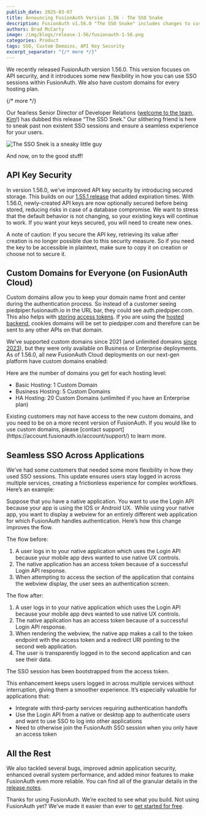 ```yaml
---
publish_date: 2025-03-07
title: Announcing FusionAuth Version 1.56 - The SSO Snake
description: FusionAuth v1.56.0 "The SSO Snake" includes changes to custom domains, API key security and SSO bootstrapping, as well as many bug fixes.
authors: Brad McCarty
image: /img/blogs/release-1-56/fusionauth-1-56.png
categories: Product
tags: SSO, Custom Domains, API Key Security
excerpt_separator: "{/* more */}"
---
```


We recently released FusionAuth version 1.56.0. This version focuses on API security, and it introduces some new flexibility in how you can use SSO sessions within FusionAuth. We also have custom domains for every hosting plan.

{/* more */}

Our fearless Senior Director of Developer Relations ([welcome to the team, Kim](https://www.linkedin.com/posts/fusionauth_this-week-we-are-super-excited-to-welcome-activity-7301000700145131520-FkVA?utm_source=share&utm_medium=member_desktop&rcm=ACoAAAGscwkBMMEEWM3JSitpba873aUwI_0jz6Q)!) has dubbed this release “The SSO Snek.” Our slithering friend is here to sneak past non existent SSO sessions and ensure a seamless experience for your users.

![The SSO Snek is a sneaky little guy](/img/blogs/release-1-56/sso-snake.jpg)

And now, on to the good stuff!

## API Key Security

In version 1.56.0, we’ve improved API key security by introducing secured storage. This builds on our [1.55.1 release](/blog/announcing-fusionauth-1-55) that added expiration times. With 1.56.0, newly-created API keys are now optionally secured before being stored, reducing risks in case of a database compromise. We want to stress that the default behavior is not changing, so your existing keys will continue to work. If you want your keys secured, you will need to create new ones.

A note of caution: If you secure the API key, retrieving its value after creation is no longer possible due to this security measure. So if you need the key to be accessible in plaintext, make sure to copy it on creation or choose not to secure it.

## Custom Domains for Everyone (on FusionAuth Cloud)

Custom domains allow you to keep your domain name front and center during the authentication process. So instead of a customer seeing piedpiper.fusionauth.io in the URL bar, they could see auth.piedpiper.com. This also helps with [storing access tokens](/articles/oauth/oauth-token-storage). If you are using the [hosted backend](/docs/apis/hosted-backend), cookies domains will be set to piedpiper.com and therefore can be sent to any other APIs on that domain.

We’ve supported custom domains since 2021 (and unlimited domains [since 2023](/blog/introducing-unlimited-custom-domains-for-fusionauth-cloud)), but they were only available on Business or Enterprise deployments. As of 1.56.0, all new FusionAuth Cloud deployments on our next-gen platform have custom domains enabled:

Here are the number of domains you get for each hosting level:

- Basic Hosting: 1 Custom Domain
- Business Hosting: 5 Custom Domains
- HA Hosting: 20 Custom Domains (unlimited if you have an Enterprise plan)

<Aside type="note">
Existing customers may not have access to the new custom domains, and you need to be on a more recent version of FusionAuth. If you would like to use custom domains, please [contact support](https://account.fusionauth.io/account/support/) to learn more.
</Aside>

## Seamless SSO Across Applications

We’ve had some customers that needed some more flexibility in how they used SSO sessions. This update ensures users stay logged in across multiple services, creating a frictionless experience for complex workflows. Here’s an example:

Suppose that you have a native application. You want to use the Login API because your app is using the IOS or Android UX.  While using your native app, you want to display a webview for an entirely different web application for which FusionAuth handles authentication. Here’s how this change improves the flow.

The flow before:

1. A user logs in to your native application which uses the Login API because your mobile app devs wanted to use native UX controls.
2. The native application has an access token because of a successful Login API response.
3. When attempting to access the section of the application that contains the webview display, the user sees an authentication screen.

The flow after:

1. A user logs in to your native application which uses the Login API because your mobile app devs wanted to use native UX controls.
2. The native application has an access token because of a successful Login API response.
3. When rendering the webview, the native app makes a call to the token endpoint with the access token and a redirect URI pointing to the second web application.
4. The user is transparently logged in to the second application and can see their data.

The SSO session has been bootstrapped from the access token.

This enhancement keeps users logged in across multiple services without interruption, giving them a smoother experience. It’s especially valuable for applications that:

- Integrate with third-party services requiring authentication handoffs
- Use the Login API from a native or desktop app to authenticate users and want to use SSO to log into other applications
- Need to otherwise join the FusionAuth SSO session when you only have an access token

## All the Rest

We also tackled several bugs, improved admin application security, enhanced overall system performance, and added minor features to make FusionAuth even more reliable. You can find all of the granular details in the [release notes](/docs/release-notes/).

Thanks for using FusionAuth. We’re excited to see what you build. Not using FusionAuth yet? We’ve made it easier than ever to [get started for free](/get-started).
